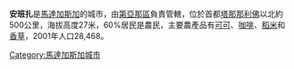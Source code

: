 {{Infobox settlement
<!--See the Table at Infobox Settlement for all fields and descriptions of usage-->
<!-- Basic info ---------------->
|official_name = 安班扎
|other_name =
|native_name = <!-- for cities whose native name is not in English -->
|nickname =
|settlement_type = <!--For Town or Village (Leave blank for the default City)-->
|motto =
<!-- images and maps ----------->
|image_skyline =
|imagesize =
|image_caption =
|image_flag =
|flag_size =
|image_seal =
|seal_size =
|image_shield =
|shield_size =
|image_blank_emblem =
|blank_emblem_type =
|blank_emblem_size =
|image_map =
|mapsize =
|map_caption =
|image_map1 =
|mapsize1 =
|map_caption1 =
|pushpin_map = Madagascar<!-- the name of a location map as per http://en.wikipedia.org/wiki/Template:Location_map -->
|pushpin_label_position =bottom
|pushpin_map_caption =
|pushpin_mapsize =180
<!-- Location ------------------>
|coordinates_region = MG
|subdivision_type = 國家
|subdivision_name = {{MAD}}
|subdivision_type1 = 區
|subdivision_name1 = [[第亞那區|第亞那區]]
|subdivision_type2 = 
|subdivision_name2 = 
<!-- Politics ----------------->
|government_footnotes =
|government_type =
|leader_title =
|leader_name =
|leader_title1 = <!-- for places with, say, both a mayor and a city manager -->
|leader_name1 =
|leader_title2 =
|leader_name2 =
|leader_title3 =
|leader_name3 =
|leader_title4 =
|leader_name4 =
|established_title = <!-- Settled -->
|established_date =
|established_title2 = <!-- Incorporated (town) -->
|established_date2 =
|established_title3 = <!-- Incorporated (city) -->
|established_date3 =
<!-- Area --------------------->
|area_magnitude =
|unit_pref = <!--Enter: Imperial, if Imperial (metric) is desired-->
|area_footnotes =
|area_total_km2 = <!-- ALL fields dealing with a measurements are subject to automatic unit conversion-->
|area_land_km2 = <!--See table @ Template:Infobox Settlement for details on automatic unit conversion-->
|area_water_km2 =
|area_total_sq_mi =
|area_land_sq_mi =
|area_water_sq_mi =
|area_water_percent =
|area_urban_km2 =
|area_urban_sq_mi =
|area_metro_km2 =
|area_metro_sq_mi =
|area_blank1_title =
|area_blank1_km2 =
|area_blank1_sq_mi =
<!-- Population ----------------------->
|population_as_of = 2001
|population_footnotes = 
|population_total = 28468
|population_note =
|population_density_km2 =
|population_density_sq_mi =
|population_metro =
|population_density_metro_km2 =
|population_density_metro_sq_mi =
|population_urban =
|population_density_urban_km2 =
|population_density_urban_sq_mi =
|population_blank1_title =Ethnicities
|population_blank1 =
|population_blank2_title =Religions
|population_blank2 =
|population_density_blank1_km2 =
|population_density_blank1_sq_mi=
<!-- General information --------------->
|timezone = [[東非時間|東非時間]]
|utc_offset = 3
|timezone_DST =
|utc_offset_DST =
|latd=13 |latm=40 |lats=43 |latNS=S
|longd=48|longm=27 |longs=8 |longEW=E
|elevation_footnotes=
|elevation_m = 27
|elevation_ft =
<!-- Area/postal codes & others -------->
|postal_code_type = <!-- enter ZIP code, Postcode, Post code, Postal code... -->
|postal_code =
|area_code =
|blank_name =
|blank_info =
|blank1_name =
|blank1_info =
|website =
|footnotes =
}}

'''安班扎'''是[[馬達加斯加|馬達加斯加]]的城市，由[[第亞那區|第亞那區]]負責管轄，位於首都[[塔那那利佛|塔那那利佛]]以北約500公里，海拔高度27米，60%居民是農民，主要農產品有[[可可|可可]]、[[咖啡|咖啡]]、[[稻米|稻米]]和[[香草|香草]]，2001年人口28,468。

{{coord|13|40|43|S|48|27|08|E|type:city|display=title}}

[[Category:馬達加斯加城市|Category:馬達加斯加城市]]